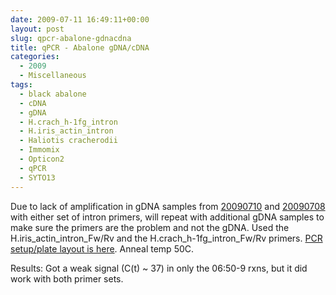 ```yaml
---
date: 2009-07-11 16:49:11+00:00
layout: post
slug: qpcr-abalone-gdnacdna
title: qPCR - Abalone gDNA/cDNA
categories:
  - 2009
  - Miscellaneous
tags:
  - black abalone
  - cDNA
  - gDNA
  - H.crach_h-1fg_intron
  - H.iris_actin_intron
  - Haliotis cracherodii
  - Immomix
  - Opticon2
  - qPCR
  - SYTO13
---
```


Due to lack of amplification in gDNA samples from [20090710](/Sam%27s+Working+Notebook+Jun-Aug+2009#sjw20090710) and [20090708](/Sam%27s+Working+Notebook+Jun-Aug+2009#sjw20090708) with either set of intron primers, will repeat with additional gDNA samples to make sure the primers are the problem and not the gDNA. Used the H.iris_actin_intron_Fw/Rv and the H.crach_h-1fg_intron_Fw/Rv primers. [PCR setup/plate layout is here](https://eagle.fish.washington.edu/Arabidopsis/Notebook%20Workup%20Files/20090713-01.jpg). Anneal temp 50C.

Results: Got a weak signal (C(t) ~ 37) in only the 06:50-9 rxns, but it did work with both primer sets.
